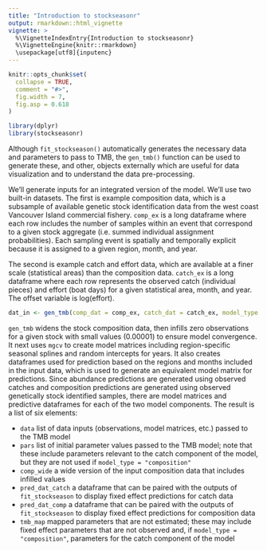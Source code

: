 ```yaml
---
title: "Introduction to stockseasonr"
output: rmarkdown::html_vignette
vignette: >
  %\VignetteIndexEntry{Introduction to stockseasonr}
  %\VignetteEngine{knitr::rmarkdown}
  \usepackage[utf8]{inputenc}
---
```


```r
knitr::opts_chunk$set(
  collapse = TRUE,
  comment = "#>",
  fig.width = 7,
  fig.asp = 0.618
)
```

```r
library(dplyr)
library(stockseasonr)
```

Although `fit_stockseason()` automatically generates the necessary data and parameters to pass to TMB, the `gen_tmb()` function can be used to generate these, and other, objects externally which are useful for data visualization and to understand the data pre-processing.

We'll  generate inputs for an integrated version of the model. We'll use two built-in datasets. The first is example composition data, which is a subsample of available genetic stock identification data from the west coast Vancouver Island commercial fishery. `comp_ex` is a long dataframe where each row includes the number of samples within an event that correspond to a given stock aggregate (i.e. summed individual assignment probabilities). Each sampling event is spatially and temporally explicit because it is assigned to a given region, month, and year.

The second is example catch and effort data, which are available at a finer scale (statistical areas) than the composition data. `catch_ex` is a long dataframe where each row represents the observed catch (individual pieces) and effort (boat days) for a given statistical area, month, and year. The offset variable is log(effort).

```r
dat_in <- gen_tmb(comp_dat = comp_ex, catch_dat = catch_ex, model_type = "integrated")
```

`gen_tmb` widens the stock composition data, then infills zero observations for a given stock with small values (0.00001) to ensure model convergence. It next uses `mgcv` to create model matrices including region-specific seasonal splines and random intercepts for years. It also creates dataframes used for prediction based on the regions and months included in the input data, which is used to generate an equivalent model matrix for predictions. Since abundance predictions are generated using observed catches and composition predictions are generated using observed genetically stock identified samples, there are model matrices and predictive dataframes for each of the two model components. The result is a list of six elements:

- `data` list of data inputs (observations, model matrices, etc.) passed to the TMB model
- `pars` list of initial parameter values passed to the TMB model; note that these include parameters relevant to the catch component of the model, but they are not used if `model_type = "composition"`
- `comp_wide` a wide version of the input composition data that includes infilled values
- `pred_dat_catch` a dataframe that can be paired with the outputs of `fit_stockseason` to display fixed effect predictions for catch data
- `pred_dat_comp` a dataframe that can be paired with the outputs of `fit_stockseason` to display fixed effect predictions for composition data
- `tmb_map` mapped parameters that are not estimated; these may include fixed effect parameters that are not observed and, if `model_type = "composition"`, parameters for the catch component of the model 


